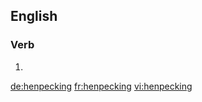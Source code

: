 ==English==

===Verb===
{{head|en}}

# {{present participle of|henpeck}}

[[de:henpecking]]
[[fr:henpecking]]
[[vi:henpecking]]